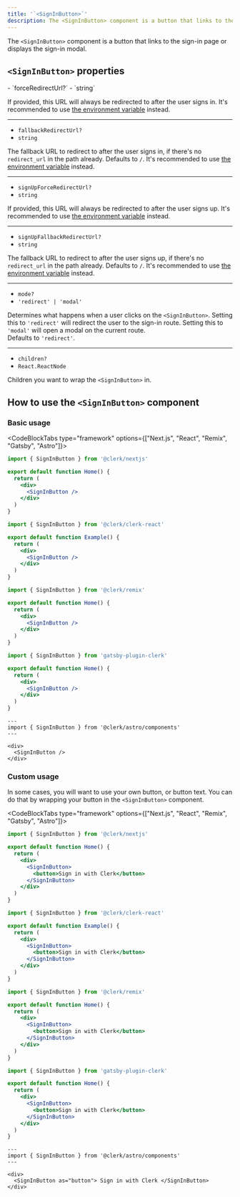 ```yaml
---
title: '`<SignInButton>`'
description: The <SignInButton> component is a button that links to the sign-in page or displays the sign-in modal.
---
```


The `<SignInButton>` component is a button that links to the sign-in page or displays the sign-in modal.

## `<SignInButton>` properties

<Properties>
  - `forceRedirectUrl?`
  - `string`

  If provided, this URL will always be redirected to after the user signs in. It's recommended to use [the environment variable](/docs/deployments/clerk-environment-variables#sign-in-and-sign-up-redirects) instead.

  ---

  - `fallbackRedirectUrl?`
  - `string`

  The fallback URL to redirect to after the user signs in, if there's no `redirect_url` in the path already. Defaults to `/`. It's recommended to use [the environment variable](/docs/deployments/clerk-environment-variables#sign-in-and-sign-up-redirects) instead.

  ---

  - `signUpForceRedirectUrl?`
  - `string`

  If provided, this URL will always be redirected to after the user signs up. It's recommended to use [the environment variable](/docs/deployments/clerk-environment-variables#sign-in-and-sign-up-redirects) instead.

  ---

  - `signUpFallbackRedirectUrl?`
  - `string`

  The fallback URL to redirect to after the user signs up, if there's no `redirect_url` in the path already. Defaults to `/`. It's recommended to use [the environment variable](/docs/deployments/clerk-environment-variables#sign-in-and-sign-up-redirects) instead.

  ---

  - `mode?`
  - `'redirect' | 'modal'`

  Determines what happens when a user clicks on the `<SignInButton>`. Setting this to `'redirect'` will redirect the user to the sign-in route. Setting this to `'modal'` will open a modal on the current route.<br />Defaults to `'redirect'`.

  ---

  - `children?`
  - `React.ReactNode`

  Children you want to wrap the `<SignInButton>` in.
</Properties>

## How to use the `<SignInButton>` component

### Basic usage

<CodeBlockTabs type="framework" options={["Next.js", "React", "Remix", "Gatsby", "Astro"]}>
  ```jsx {{ filename: 'pages/index.js' }}
  import { SignInButton } from '@clerk/nextjs'

  export default function Home() {
    return (
      <div>
        <SignInButton />
      </div>
    )
  }
  ```

  ```jsx {{ filename: 'example.js' }}
  import { SignInButton } from '@clerk/clerk-react'

  export default function Example() {
    return (
      <div>
        <SignInButton />
      </div>
    )
  }
  ```

  ```jsx {{ filename: 'pages/index.js' }}
  import { SignInButton } from '@clerk/remix'

  export default function Home() {
    return (
      <div>
        <SignInButton />
      </div>
    )
  }
  ```

  ```jsx {{ filename: 'pages/index.js' }}
  import { SignInButton } from 'gatsby-plugin-clerk'

  export default function Home() {
    return (
      <div>
        <SignInButton />
      </div>
    )
  }
  ```

  ```astro {{ filename: 'pages/index.astro' }}
  ---
  import { SignInButton } from '@clerk/astro/components'
  ---

  <div>
    <SignInButton />
  </div>
  ```
</CodeBlockTabs>

### Custom usage

In some cases, you will want to use your own button, or button text. You can do that by wrapping your button in the `<SignInButton>` component.

<CodeBlockTabs type="framework" options={["Next.js", "React", "Remix", "Gatsby", "Astro"]}>
  ```jsx {{ filename: 'pages/index.js' }}
  import { SignInButton } from '@clerk/nextjs'

  export default function Home() {
    return (
      <div>
        <SignInButton>
          <button>Sign in with Clerk</button>
        </SignInButton>
      </div>
    )
  }
  ```

  ```jsx {{ filename: 'example.js' }}
  import { SignInButton } from '@clerk/clerk-react'

  export default function Example() {
    return (
      <div>
        <SignInButton>
          <button>Sign in with Clerk</button>
        </SignInButton>
      </div>
    )
  }
  ```

  ```jsx {{ filename: 'pages/index.js' }}
  import { SignInButton } from '@clerk/remix'

  export default function Home() {
    return (
      <div>
        <SignInButton>
          <button>Sign in with Clerk</button>
        </SignInButton>
      </div>
    )
  }
  ```

  ```jsx {{ filename: 'pages/index.js' }}
  import { SignInButton } from 'gatsby-plugin-clerk'

  export default function Home() {
    return (
      <div>
        <SignInButton>
          <button>Sign in with Clerk</button>
        </SignInButton>
      </div>
    )
  }
  ```

  ```astro {{ filename: 'pages/index.astro' }}
  ---
  import { SignInButton } from '@clerk/astro/components'
  ---

  <div>
    <SignInButton as="button"> Sign in with Clerk </SignInButton>
  </div>
  ```
</CodeBlockTabs>
